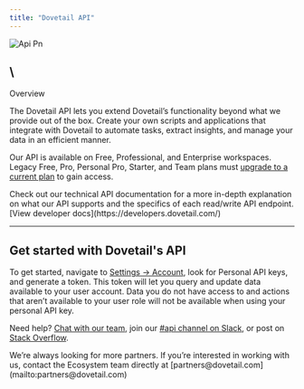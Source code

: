 ```yaml
---
title: "Dovetail API"
---
```


![Api Pn](/images/integrations/api.png)

## \
Overview

The Dovetail API lets you extend Dovetail’s functionality beyond what we provide out of the box. Create your own scripts and applications that integrate with Dovetail to automate tasks, extract insights, and manage your data in an efficient manner.

Our API is available on Free, Professional, and Enterprise workspaces. Legacy Free, Pro, Personal Pro, Starter, and Team plans must [upgrade to a current plan](https://dovetail.com/help/upgrade-from-legacy-plan/) to gain access.

<Info>
  Check out our technical API documentation for a more in-depth explanation on what our API supports and the specifics of each read/write API endpoint. [View developer docs](https://developers.dovetail.com/)
</Info>

---

## Get started with Dovetail's API

To get started, navigate to [Settings → Account](https://dovetail.com/settings/user/account), look for Personal API keys, and generate a token. This token will let you query and update data available to your user account. Data you do not have access to and actions that aren’t available to your user role will not be available when using your personal API key.

Need help? [Chat with our team](https://dovetail.com/help/?contact), join our [#api channel on Slack](https://dovetail.com/community/#slack), or post on [Stack Overflow](https://stackoverflow.com/questions/tagged/dovetail-api).

<Info>
  We’re always looking for more partners. If you’re interested in working with us, contact the Ecosystem team directly at [partners@dovetail.com](mailto:partners@dovetail.com)
</Info>